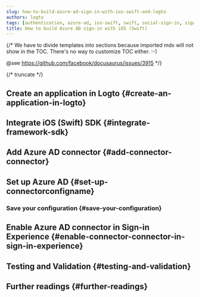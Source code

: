 ```yaml
---
slug: how-to-build-azure-ad-sign-in-with-ios-swift-and-logto
authors: logto
tags: [authentication, azure-ad, ios-swift, swift, social-sign-in, sign-in, login]
title: How to build Azure AD sign-in with iOS (Swift)
---
```


{/*
  We have to divide templates into sections because imported mdx will not show in the TOC.
  There's no way to customize TOC either. :-)

  @see https://github.com/facebook/docusaurus/issues/3915
*/}




{/* truncate */}

<Intro connector={connector} sdk="iOS (Swift)" link="https://developer.apple.com/ios" />

## Create an application in Logto \{#create-an-application-in-logto}

<CreateApplication type="Native app" framework="iOS (Swift)" />

## Integrate iOS (Swift) SDK \{#integrate-framework-sdk}

<IntegrateSdk />

## Add Azure AD connector \{#add-connector-connector}

<AddSocialConnector connector={connector} framework="iOS (Swift)" />

## Set up Azure AD \{#set-up-connectorconfigname}

<ConnectorGuide />

### Save your configuration \{#save-your-configuration}

<SaveYourConfiguration connector={connector} />

## Enable Azure AD connector in Sign-in Experience \{#enable-connector-connector-in-sign-in-experience}

<EnableSocialConnector connector={connector} />

## Testing and Validation \{#testing-and-validation}

<TestingAndValidation connector={connector} sdk="iOS (Swift)" />

## Further readings \{#further-readings}

<FurtherReadings />